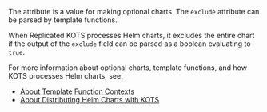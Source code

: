 The  attribute is a value for making optional charts. The `exclude` attribute can be parsed by template functions. 

When Replicated KOTS processes Helm charts, it excludes the entire chart if the output of the `exclude` field can be parsed as a boolean evaluating to `true`.

For more information about optional charts, template functions, and how KOTS processes Helm charts, see:

* [About Template Function Contexts](template-functions-about)
* [About Distributing Helm Charts with KOTS](/vendor/helm-native-about)
